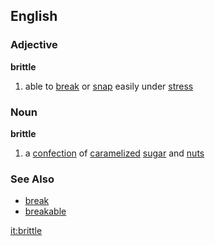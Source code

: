 ==English==
===Adjective===
'''brittle'''
{{wikipedia}}
# able to [[break]] or [[snap]] easily under [[stress]]

===Noun===
'''brittle'''
# a [[confection]] of [[caramelize]]d [[sugar]] and [[nut]]s

===See Also===
*[[break]]
*[[breakable]]

[[it:brittle]]
